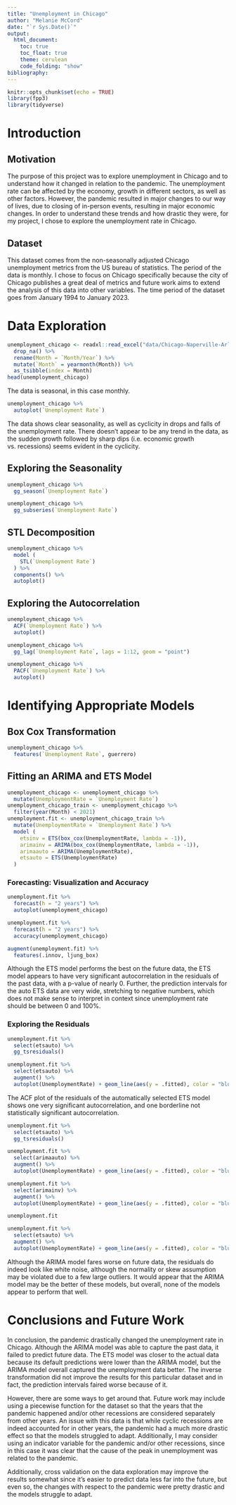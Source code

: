 ```yaml
---
title: "Unemployment in Chicago"
author: "Melanie McCord"
date: "`r Sys.Date()`"
output: 
  html_document:
    toc: true
    toc_float: true
    theme: cerulean
    code_folding: "show"
bibliography: 
---
```


```r
knitr::opts_chunk$set(echo = TRUE)
library(fpp3)
library(tidyverse)
```

#  Introduction

## Motivation

The purpose of this project was to explore unemployment in Chicago and to understand how it changed in relation to the pandemic. The unemployment rate can be affected by the economy, growth in different sectors, as well as other factors. However, the pandemic resulted in major changes to our way of lives, due to closing of in-person events, resulting in major economic changes. In order to understand these trends and how drastic they were, for my project, I chose to explore the unemployment rate in Chicago.

## Dataset

This dataset comes from the non-seasonally adjusted Chicago unemployment metrics from the US bureau of statistics. The period of the data is monthly. I chose to focus on Chicago specifically because the city of Chicago publishes a great deal of metrics and future work aims to extend the analysis of this data into other variables. The time period of the dataset goes from January 1994 to January 2023.

# Data Exploration

```r
unemployment_chicago <- readxl::read_excel("data/Chicago-Naperville-ArlingtonHeights_MD_notseasadj.xls", skip = 6) %>%
  drop_na() %>%
  rename(Month = `Month/Year`) %>%
  mutate(`Month` = yearmonth(Month)) %>%
  as_tsibble(index = Month)
head(unemployment_chicago)
```
The data is seasonal, in this case monthly. 

```r
unemployment_chicago %>%
  autoplot(`Unemployment Rate`)
```

The data shows clear seasonality, as well as cyclicity in drops and falls of the unemployment rate. There doesn't appear to be any trend in the data, as the sudden growth followed by sharp dips (i.e. economic growth vs. recessions) seems evident in the cyclicity. 

## Exploring the Seasonality

```r
unemployment_chicago %>%
  gg_season(`Unemployment Rate`)
```

```r
unemployment_chicago %>%
  gg_subseries(`Unemployment Rate`)
```
## STL Decomposition
```r
unemployment_chicago %>%
  model (
    STL(`Unemployment Rate`)
  ) %>%
  components() %>%
  autoplot()
```

## Exploring the Autocorrelation

```r
unemployment_chicago %>%
  ACF(`Unemployment Rate`) %>%
  autoplot()
```

```r
unemployment_chicago %>%
  gg_lag(`Unemployment Rate`, lags = 1:12, geom = "point")
```

```r
unemployment_chicago %>%
  PACF(`Unemployment Rate`) %>%
  autoplot()
```

# Identifying Appropriate Models

## Box Cox Transformation
```r
unemployment_chicago %>%
  features(`Unemployment Rate`, guerrero)
```

## Fitting an ARIMA and ETS Model

```r
unemployment_chicago <- unemployment_chicago %>%
  mutate(UnemploymentRate = `Unemployment Rate`)
unemployment_chicago_train <- unemployment_chicago %>%
  filter(year(Month) < 2021)
unemployment.fit <- unemployment_chicago_train %>%
  mutate(UnemploymentRate = `Unemployment Rate`) %>%
  model (
    etsinv = ETS(box_cox(UnemploymentRate, lambda = -1)),
    arimainv = ARIMA(box_cox(UnemploymentRate, lambda = -1)),
    arimaauto = ARIMA(UnemploymentRate),
    etsauto = ETS(UnemploymentRate)
  )
```

### Forecasting: Visualization and Accuracy

```r
unemployment.fit %>%
  forecast(h = "2 years") %>%
  autoplot(unemployment_chicago)
```

```r
unemployment.fit %>%
  forecast(h = "2 years") %>%
  accuracy(unemployment_chicago)
```

```r
augment(unemployment.fit) %>%
  features(.innov, ljung_box)
```

Although the ETS model performs the best on the future data, the ETS model appears to have very significant autocorrelation in the residuals of the past data, with a p-value of nearly 0. Further, the prediction intervals for the auto ETS data are very wide, stretching to negative numbers, which does not make sense to interpret in context since unemployment rate should be between 0 and 100%.

### Exploring the Residuals
```r
unemployment.fit %>%
  select(etsauto) %>%
  gg_tsresiduals()

unemployment.fit %>%
  select(etsauto) %>%
  augment() %>%
  autoplot(UnemploymentRate) + geom_line(aes(y = .fitted), color = "blue")
```

The ACF plot of the residuals of the automatically selected ETS model shows one very significant autocorrelation, and one borderline not statistically significant autocorrelation.

```r
unemployment.fit %>%
  select(etsauto) %>%
  gg_tsresiduals()

unemployment.fit %>%
  select(arimaauto) %>%
  augment() %>%
  autoplot(UnemploymentRate) + geom_line(aes(y = .fitted), color = "blue")

unemployment.fit %>%
  select(arimainv) %>%
  augment() %>%
  autoplot(UnemploymentRate) + geom_line(aes(y = .fitted), color = "blue")
```

```r
unemployment.fit
```

```r
unemployment.fit %>%
  select(etsauto) %>%
  augment() %>%
  autoplot(UnemploymentRate) + geom_line(aes(y = .fitted), color = "blue")
```

Although the ARIMA model fares worse on future data, the residuals do indeed look like white noise, although the normality or skew assumption may be violated due to a few large outliers. It would appear that the ARIMA model may be the better of these models, but overall, none of the models appear to perform that well.

# Conclusions and Future Work

In conclusion, the pandemic drastically changed the unemployment rate in Chicago. Although the ARIMA model was able to capture the past data, it failed to predict future data. The ETS model was closer to the actual data because its default predictions were lower than the ARIMA model, but the ARIMA model overall captured the unemployment data better. The inverse transformation did not improve the results for this particular dataset and in fact, the prediction intervals faired worse because of it.

However, there are some ways to get around that. Future work may include using a piecewise function for the dataset so that the years that the pandemic happened and/or other recessions are considered separately from other years. An issue with this data is that while cyclic recessions are indeed accounted for in other years, the pandemic had a much more drastic effect so that the models struggled to adapt. Additionally, I may consider using an indicator variable for the pandemic and/or other recessions, since in this case it was clear that the cause of the peak in unemployment was related to the pandemic.

Additionally, cross validation on the data exploration may improve the results somewhat since it's easier to predict data less far into the future, but even so, the changes with respect to the pandemic were pretty drastic and the models struggle to adapt.

